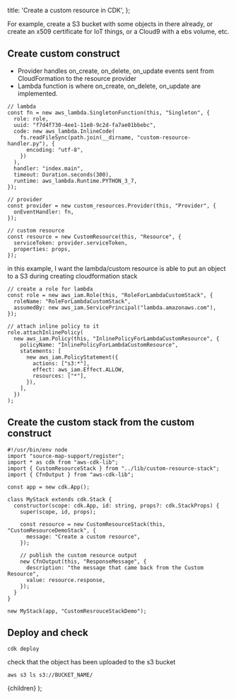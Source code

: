 
  title: 'Create a custom resource in CDK',
};


For example, create a S3 bucket with some objects in there already, or create an x509 certificate for IoT things, or a Cloud9 with a ebs volume, etc.

## Create custom construct

- Provider handles on_create, on_delete, on_update events sent from CloudFormation to the resource provider
- Lambda function is where on_create, on_delete, on_update are implemented.

```tsx
// lambda
const fn = new aws_lambda.SingletonFunction(this, "Singleton", {
  role: role,
  uuid: "f7d4f730-4ee1-11e8-9c2d-fa7ae01bbebc",
  code: new aws_lambda.InlineCode(
    fs.readFileSync(path.join(__dirname, "custom-resource-handler.py"), {
      encoding: "utf-8",
    })
  ),
  handler: "index.main",
  timeout: Duration.seconds(300),
  runtime: aws_lambda.Runtime.PYTHON_3_7,
});

// provider
const provider = new custom_resources.Provider(this, "Provider", {
  onEventHandler: fn,
});

// custom resource
const resource = new CustomResource(this, "Resource", {
  serviceToken: provider.serviceToken,
  properties: props,
});
```

in this example, I want the lambda/custom resource is able to put an object to a S3 during creating cloudformation stack

```tsx
// create a role for lambda
const role = new aws_iam.Role(this, "RoleForLambdaCustomStack", {
  roleName: "RoleForLambdaCustomStack",
  assumedBy: new aws_iam.ServicePrincipal("lambda.amazonaws.com"),
});

// attach inline policy to it
role.attachInlinePolicy(
  new aws_iam.Policy(this, "InlinePolicyForLambdaCustomResource", {
    policyName: "InlinePolicyForLambdaCustomResource",
    statements: [
      new aws_iam.PolicyStatement({
        actions: ["s3:*"],
        effect: aws_iam.Effect.ALLOW,
        resources: ["*"],
      }),
    ],
  })
);
```

## Create the custom stack from the custom construct

```tsx
#!/usr/bin/env node
import "source-map-support/register";
import * as cdk from "aws-cdk-lib";
import { CustomResourceStack } from "../lib/custom-resource-stack";
import { CfnOutput } from "aws-cdk-lib";

const app = new cdk.App();

class MyStack extends cdk.Stack {
  constructor(scope: cdk.App, id: string, props?: cdk.StackProps) {
    super(scope, id, props);

    const resource = new CustomResourceStack(this, "CustomResourceDemoStack", {
      message: "Create a custom resource",
    });

    // publish the custom resource output
    new CfnOutput(this, "ResponseMessage", {
      description: "the message that came back from the Custom Resource",
      value: resource.response,
    });
  }
}

new MyStack(app, "CustomResrouceStackDemo");
```

## Deploy and check

```shell
cdk deploy
```

check that the object has been uploaded to the s3 bucket

```
aws s3 ls s3://BUCKET_NAME/
```

  <MyLayoutTest frontmatter={meta}>{children}</MyLayoutTest>
);




